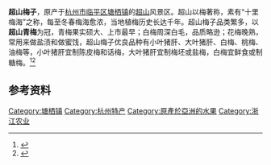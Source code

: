 '''超山梅子'''，原产于[[杭州市|杭州市]][[临平区|临平区]][[塘栖镇|塘栖镇]]的[[超山|超山]]风景区。超山以梅著称，素有“十里梅海”之称，每至冬春梅海愈浓，当地植梅历史长达千年。超山梅子品类繁多，以'''超山青梅'''为冠，青梅果实硕大、上市最早；白梅周深白毛，品质略逊；花梅晚熟，常用来做盐渍和做蜜饯，超山梅子优良品种有小叶猪肝、大叶猪肝、白梅、桃梅、油梅等，小叶猪肝宜制陈皮梅和话梅，大叶猪肝宜制梅坯或盐梅，白梅宜鲜食或制糖梅。<ref>{{Cite book|url=http://worldcat.org/oclc/685222892|publisher=山西教育出版社|date=1996|oclc=685222892|title=中國名食百科|year=1996|location=太原|editor-last=刘景源.}}</ref>{{Rp|535}}<ref>{{Cite book|url=http://worldcat.org/oclc/49573589|publisher=中华书局|date=2000|isbn=7-101-02804-7|oclc=49573589|last=|title=余杭市志|location=上海|editor-last=王庆}}</ref>{{Rp|338}}

== 参考资料 ==
{{Reflist}}
[[Category:塘栖镇|Category:塘栖镇]]
[[Category:杭州特产|Category:杭州特产]]
[[Category:原產於亞洲的水果|Category:原產於亞洲的水果]]
[[Category:浙江农业|Category:浙江农业]]